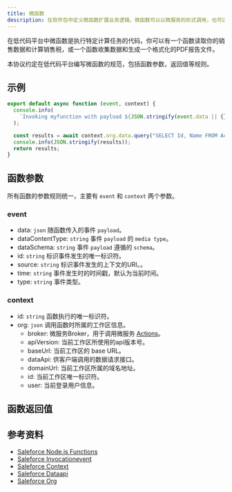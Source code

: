 ```yaml
---
title: 微函数
description: 在软件包中定义微函数扩展业务逻辑，微函数可以以微服务的形式调用，也可以发布为标准的API接口。
---
```


在低代码平台中微函数是执行特定计算任务的代码，你可以有一个函数读取你的销售数据和计算销售税，或一个函数收集数据和生成一个格式化的PDF报告文件。

本协议约定在低代码平台编写微函数的规范，包括函数参数，返回值等规则。

## 示例

```js
export default async function (event, context) {
  console.info(
    `Invoking myfunction with payload ${JSON.stringify(event.data || {})}`
  );

  const results = await context.org.data.query("SELECT Id, Name FROM Account");
  console.info(JSON.stringify(results));
  return results;
}
```

## 函数参数

所有函数的参数规则统一，主要有 `event` 和 `context` 两个参数。

### event

- data: `json` 随函数传入的事件 `payload`。
- dataContentType: `string` 事件 `payload` 的 `media type`。
- dataSchema: `string` 事件 `payload` 遵循的 `schema`。
- id: `string` 标识事件发生的唯一标识符。
- source:  `string` 标识事件发生的上下文的URI。。
- time: `string` 事件发生时的时间戳，默认为当前时间。
- type: `string` 事件类型。

### context

- id: `string` 函数执行的唯一标识符。
- org: `json` 调用函数时所属的工作区信息。
  - broker: 微服务Broker，用于调用微服务 [Actions](/docs/services#%E5%87%BD%E6%95%B0%EF%BC%88Actions%EF%BC%89)。
  - apiVersion:  当前工作区所使用的api版本号。
  - baseUrl: 当前工作区的 base URL。
  - dataApi: 供客户端调用的数据请求接口。
  - domainUrl: 当前工作区所属的域名地址。
  - id: 当前工作区唯一标识符。
  - user: 当前登录用户信息。

## 函数返回值

## 参考资料

- [Saleforce Node.js Functions](https://developer.salesforce.com/docs/platform/functions/guide/NODE_README.html)
- [Saleforce Invocationevent](https://developer.salesforce.com/docs/platform/functions/guide/invocationevent.html)
- [Saleforce Context](https://developer.salesforce.com/docs/platform/functions/guide/context.html)
- [Saleforce Dataapi](https://developer.salesforce.com/docs/platform/functions/guide/dataapi.html)
- [Saleforce Org](https://developer.salesforce.com/docs/platform/functions/guide/org.html)

